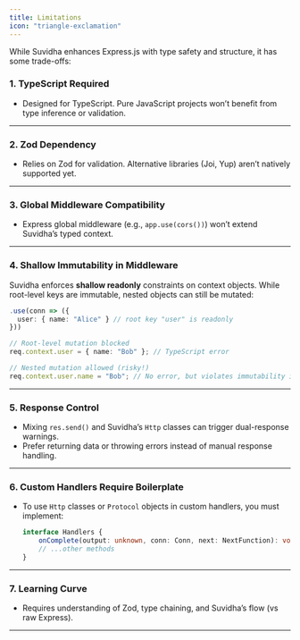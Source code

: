 ```yaml
---
title: Limitations
icon: "triangle-exclamation"
---
```


While Suvidha enhances Express.js with type safety and structure, it has some trade-offs:

### 1. **TypeScript Required**

- Designed for TypeScript. Pure JavaScript projects won’t benefit from type inference or validation.

---

### 2. **Zod Dependency**

- Relies on Zod for validation. Alternative libraries (Joi, Yup) aren’t natively supported yet.

---

### 3. **Global Middleware Compatibility**

- Express global middleware (e.g., `app.use(cors())`) won’t extend Suvidha’s typed context.

---

### 4. Shallow Immutability in Middleware

Suvidha enforces **shallow readonly** constraints on context objects. While root-level keys are immutable, nested objects can still be mutated:

```ts
.use(conn => ({
  user: { name: "Alice" } // root key "user" is readonly
}))

// Root-level mutation blocked
req.context.user = { name: "Bob" }; // TypeScript error

// Nested mutation allowed (risky!)
req.context.user.name = "Bob"; // No error, but violates immutability intent
```

---

### 5. **Response Control**

- Mixing `res.send()` and Suvidha’s `Http` classes can trigger dual-response warnings.
- Prefer returning data or throwing errors instead of manual response handling.

---

### 6. **Custom Handlers Require Boilerplate**

- To use `Http` classes or `Protocol` objects in custom handlers, you must implement:
    ```ts
    interface Handlers {
        onComplete(output: unknown, conn: Conn, next: NextFunction): void;
        // ...other methods
    }
    ```

---

### 7. **Learning Curve**

- Requires understanding of Zod, type chaining, and Suvidha’s flow (vs raw Express).

---

